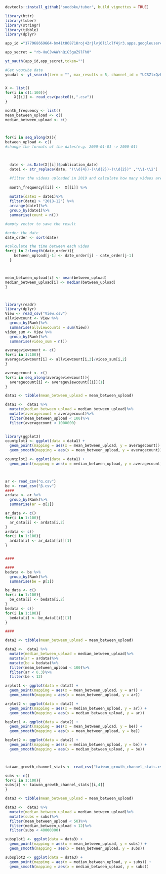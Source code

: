 ```r
devtools::install_github("soodoku/tuber", build_vignettes = TRUE)


```

```r
library(httr)
library(tuber)
library(stringr)
library(tibble)
library(dplyr)

app_id ="177968669664-bm4it868718roj42rjlvj0lilclf4jr3.apps.googleusercontent.com"

app_secret = "rb-HuCJwAWYnQiG5guZ9lFhO"

yt_oauth(app_id,app_secret,token="")

#Get youtube data
youdat <- yt_search(term = "", max_results = 5, channel_id = "UCSZlxQzFeHpZKKd7_HK-SIA")


X <- list()
for(i in c(1:100)){
    X[[i]] <- read_csv(paste0(i,".csv"))
}

month_frequency <- list()
mean_between_upload <- c()
median_between_upload <- c()



for(i in seq_along(X)){
between_upload <- c()
#change the formats of the dates(e.g. 2000-01-01 -> 2000-01)

  
  
  date <- as.Date(X[[i]]$publication_date)
  date1 <- str_replace(date, "(\\d{4})-(\\d{2})-(\\d{2})" ,"\\1-\\2")

  #filter the videos uploaded in 2019 and calculate how many videos are     uploaded per month
  
  month_frequency[[i]] <-  X[[i]] %>%
  
  mutate(date1 = date1)%>%
  filter(date1 > "2018-12") %>%
  arrange(date1)%>%
  group_by(date1)%>%
  summarise(count = n())

#empty vector to save the result

#order the date
date_order <- sort(date)

#calculate the time between each video
for(j in 2:length(date_order)){
    between_upload[j-1] <- date_order[j] - date_order[j-1]
  }



mean_between_upload[i] <- mean(between_upload)
median_between_upload[i] <- median(between_upload)
}




```





```r
library(readr)
library(dplyr)
View <- read_csv("View.csv")
allviewcount <- View %>%
  group_by(Rank)%>%
  summarise(allviewcounts = sum(View))
video_sum <- View %>%
  group_by(Rank)%>%
  summarise(video_sum = n())

averageviewcount <- c()
for(i in 1:100){
averageviewcount[i] <- allviewcount[i,2]/video_sum[i,2]
}

averagecount <- c()
for(i in seq_along(averageviewcount)){
  averagecount[i] <- averageviewcount[[i]][1]
}

data1 <- tibble(mean_between_upload = mean_between_upload)

data1 <-  data1 %>%
  mutate(median_between_upload = median_between_upload)%>%
  mutate(averagecount = averagecount)%>%
  filter(mean_between_upload < 100)%>%
  filter(averagecount < 1000000)
  

library(ggplot2)
countplot1 <- ggplot(data = data1) +                                
  geom_point(mapping = aes(x = mean_between_upload, y = averagecount)) +
  geom_smooth(mapping = aes(x = mean_between_upload, y = averagecount))

countplot2 <- ggplot(data = data1) +                                
  geom_point(mapping = aes(x = median_between_upload, y = averagecount)) + geom_smooth(mapping = aes(x = median_between_upload, y = averagecount))



ar <- read_csv("α.csv")
be <- read_csv("β.csv")
####
ardata <- ar %>%
  group_by(Rank)%>%
  summarise(ar = α[1])

ar_data <- c()
for(i in 1:100){
  ar_data[i] <- ardata[i,2]
}
ardata <- c()
for(i in 1:100){
  ardata[i] <- ar_data[[i]][1]
}


####

####
bedata <- be %>%
  group_by(Rank)%>%
  summarise(be = β[1])

be_data <- c()
for(i in 1:100){
  be_data[i] <- bedata[i,2]
}
bedata <- c()
for(i in 1:100){
  bedata[i] <- be_data[[i]][1]
}

####

data2 <- tibble(mean_between_upload = mean_between_upload)

data2 <-  data2 %>%
  mutate(median_between_upload = median_between_upload)%>%
  mutate(ar = ardata)%>%
  mutate(be = bedata)%>%
  filter(mean_between_upload < 100)%>%
  filter(ar < 0.3)%>%
  filter(be < 12)

arplot1 <- ggplot(data = data2) +                                
  geom_point(mapping = aes(x = mean_between_upload, y = ar)) +
  geom_smooth(mapping = aes(x = mean_between_upload, y = ar))

arplot2 <- ggplot(data = data2) +                                
  geom_point(mapping = aes(x = median_between_upload, y = ar)) +
  geom_smooth(mapping = aes(x = median_between_upload, y = ar))

beplot1 <- ggplot(data = data2) +                                
  geom_point(mapping = aes(x = mean_between_upload, y = be)) +
  geom_smooth(mapping = aes(x = mean_between_upload, y = be))

beplot2 <- ggplot(data = data2) +                                
  geom_point(mapping = aes(x = median_between_upload, y = be)) +
  geom_smooth(mapping = aes(x = median_between_upload, y = be))



taiwan_growth_channel_stats <- read_csv("taiwan_growth_channel_stats.csv")

subs <- c()
for(i in 1:100){
subs[i] <- taiwan_growth_channel_stats[[i,4]]
}

data3 <- tibble(mean_between_upload = mean_between_upload)

data3 <-  data3 %>%
  mutate(median_between_upload = median_between_upload)%>%
  mutate(subs = subs)%>%
  filter(mean_between_upload < 50)%>%
  filter(median_between_upload < 12)%>%
  filter(subs < 40000000)

subsplot1 <- ggplot(data = data3) +                                
  geom_point(mapping = aes(x = mean_between_upload, y = subs)) +
  geom_smooth(mapping = aes(x = mean_between_upload, y = subs))

subsplot2 <- ggplot(data = data3) +                                
  geom_point(mapping = aes(x = median_between_upload, y = subs)) +
  geom_smooth(mapping = aes(x = median_between_upload, y = subs))

```